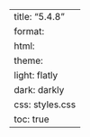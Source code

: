 ---
title: "5.4.8"
format:
    html:
        theme:
            light: flatly
            dark: darkly
        css: styles.css
        toc: true
---